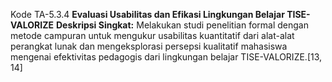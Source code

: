 Kode TA-5.3.4 **Evaluasi Usabilitas dan Efikasi Lingkungan Belajar TISE-VALORIZE**
 **Deskripsi Singkat:** Melakukan studi penelitian formal dengan metode campuran untuk mengukur usabilitas kuantitatif dari alat-alat perangkat lunak dan mengeksplorasi persepsi kualitatif mahasiswa mengenai efektivitas pedagogis dari lingkungan belajar TISE-VALORIZE.[13, 14]

    